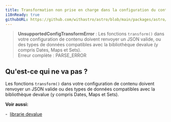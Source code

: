 ```yaml
---
title: Transformation non prise en charge dans la configuration du contenu. 
i18nReady: true 
githubURL: https://github.com/withastro/astro/blob/main/packages/astro/src/core/errors/errors-data.ts
--- 
```




> **UnsupportedConfigTransformError** : Les fonctions `transform()` dans votre configuration de contenu doivent renvoyer un JSON valide, ou des types de données compatibles avec la bibliothèque devalue (y compris Dates, Maps et Sets).<br/>Erreur complète : PARSE_ERROR 

## Qu'est-ce qui ne va pas ? 

Les fonctions `transform()` dans votre configuration de contenu doivent renvoyer un JSON valide ou des types de données compatibles avec la bibliothèque devalue (y compris Dates, Maps et Sets). 

**Voir aussi:** 

-  [librarie devalue](https://github.com/rich-harris/devalue)
